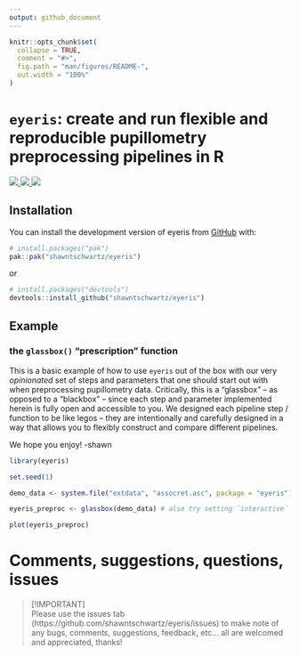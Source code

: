 ```yaml
---
output: github_document
---
```


<!-- README.md is generated from README.Rmd. Please edit that file -->

```r
knitr::opts_chunk$set(
  collapse = TRUE,
  comment = "#>",
  fig.path = "man/figures/README-",
  out.width = "100%"
)
```

# `eyeris`: create and run flexible and reproducible pupillometry preprocessing pipelines in R

<!-- badges: start -->
<a href="LICENSE.md" alt="MIT License">
  <img src="https://badgen.net/static/license/MIT/blue?icon=github" />
</a>
<a href="https://github.com/shawntschwartz/eyeris/actions/workflows/build.yml/badge.svg" alt="R Package Build Status">
  <img src="https://github.com/shawntschwartz/eyeris/actions/workflows/build.yml/badge.svg" />
</a>
<a href="https://github.com/shawntschwartz/eyeris/actions/workflows/linter.yml/badge.svg" alt="R Package Linter Status">
  <img src="https://github.com/shawntschwartz/eyeris/actions/workflows/linter.yml/badge.svg" />
</a>
<!-- badges: end -->

<!-- The goal of eyeris is to ... -->

## Installation

You can install the development version of eyeris from [GitHub](https://github.com/) with:

``` r
# install.packages("pak")
pak::pak("shawntschwartz/eyeris")
```

or

``` r
# install.packages("devtools")
devtools::install_github("shawntschwartz/eyeris")
```

## Example

### the `glassbox()` "prescription" function

This is a basic example of how to use `eyeris` out of the box with our very
*opinionated* set of steps and parameters that one should start out with when
preprocessing pupillometry data. Critically, this is a "glassbox" -- as opposed
to a "blackbox" -- since each step and parameter implemented herein is fully
open and accessible to you. We designed each pipeline step / function to be like
legos -- they are intentionally and carefully designed in a way that allows you
to flexibly construct and compare different pipelines.

We hope you enjoy! -shawn

```r
library(eyeris)

set.seed(1)

demo_data <- system.file("extdata", "assocret.asc", package = "eyeris")

eyeris_preproc <- glassbox(demo_data) # also try setting `interactive` to TRUE
```

```r
plot(eyeris_preproc)
```

# Comments, suggestions, questions, issues

> [!IMPORTANT]  
> Please use the issues tab (https://github.com/shawntschwartz/eyeris/issues) to make note of any bugs, comments, suggestions, feedback, etc... all are welcomed and appreciated, thanks!
